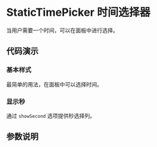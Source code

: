 
# StaticTimePicker 时间选择器

<Subtitle>当用户需要一个时间，可以在面板中进行选择。</Subtitle>

## 代码演示

### 基本样式

最简单的用法，在面板中可以选择时间。

<Canvas>
  <Story id="components-StaticTimePicker--basic" />
</Canvas>

### 显示秒

通过 `showSecond` 选项提供秒选择列。

<Canvas>
  <Story id="components-StaticTimePicker--show-second" />
</Canvas>

## 参数说明

<ArgsTable of={StaticTimePicker} />
